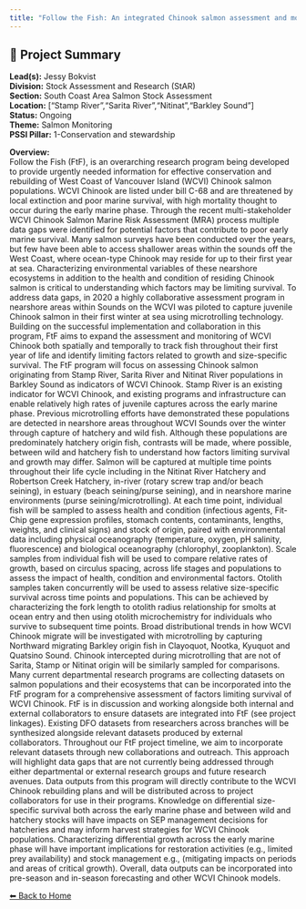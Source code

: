 ```yaml
---
title: "Follow the Fish: An integrated Chinook salmon assessment and monitoring program for the West Coast of Vancouver Island"
---
```


## 🧬 Project Summary

**Lead(s):** Jessy Bokvist  
**Division:** Stock Assessment and Research (StAR)  
**Section:** South Coast Area Salmon Stock Assessment  
**Location:** ["Stamp River","Sarita River","Nitinat","Barkley Sound"]  
**Status:** Ongoing  
**Theme:** Salmon Monitoring  
**PSSI Pillar:** 1-Conservation and stewardship  

**Overview:**  
Follow the Fish (FtF), is an overarching research program being developed to
provide urgently needed information for effective conservation and rebuilding
of West Coast of Vancouver Island (WCVI) Chinook salmon populations. WCVI
Chinook are listed under bill C-68 and are threatened by local extinction and
poor marine survival, with high mortality thought to occur during the early
marine phase. Through the recent multi-stakeholder WCVI Chinook Salmon Marine
Risk Assessment (MRA) process multiple data gaps were identified for potential
factors that contribute to poor early marine survival. Many salmon surveys
have been conducted over the years, but few have been able to access shallower
areas within the sounds off the West Coast, where ocean-type Chinook may
reside for up to their first year at sea. Characterizing environmental
variables of these nearshore ecosystems in addition to the health and
condition of residing Chinook salmon is critical to understanding which
factors may be limiting survival. To address data gaps, in 2020 a highly
collaborative assessment program in nearshore areas within Sounds on the WCVI
was piloted to capture juvenile Chinook salmon in their first winter at sea
using microtrolling technology. Building on the successful implementation and
collaboration in this program, FtF aims to expand the assessment and
monitoring of WCVI Chinook both spatially and temporally to track fish
throughout their first year of life and identify limiting factors related to
growth and size-specific survival. The FtF program will focus on assessing
Chinook salmon originating from Stamp River, Sarita River and Nitinat River
populations in Barkley Sound as indicators of WCVI Chinook. Stamp River is an
existing indicator for WCVI Chinook, and existing programs and infrastructure
can enable relatively high rates of juvenile captures across the early marine
phase. Previous microtrolling efforts have demonstrated these populations are
detected in nearshore areas throughout WCVI Sounds over the winter through
capture of hatchery and wild fish. Although these populations are
predominately hatchery origin fish, contrasts will be made, where possible,
between wild and hatchery fish to understand how factors limiting survival and
growth may differ. Salmon will be captured at multiple time points throughout
their life cycle including in the Nitinat River Hatchery and Robertson Creek
Hatchery, in-river (rotary screw trap and/or beach seining), in estuary (beach
seining/purse seining), and in nearshore marine environments (purse
seining/microtrolling). At each time point, individual fish will be sampled to
assess health and condition (infectious agents, Fit-Chip gene expression
profiles, stomach contents, contaminants, lengths, weights, and clinical
signs) and stock of origin, paired with environmental data including physical
oceanography (temperature, oxygen, pH salinity, fluorescence) and biological
oceanography (chlorophyl, zooplankton). Scale samples from individual fish
will be used to compare relative rates of growth, based on circulus spacing,
across life stages and populations to assess the impact of health, condition
and environmental factors. Otolith samples taken concurrently will be used to
assess relative size-specific survival across time points and populations.
This can be achieved by characterizing the fork length to otolith radius
relationship for smolts at ocean entry and then using otolith microchemistry
for individuals who survive to subsequent time points. Broad distributional
trends in how WCVI Chinook migrate will be investigated with microtrolling by
capturing Northward migrating Barkley origin fish in Clayoquot, Nootka,
Kyuquot and Quatsino Sound. Chinook intercepted during microtrolling that are
not of Sarita, Stamp or Nitinat origin will be similarly sampled for
comparisons. Many current departmental research programs are collecting
datasets on salmon populations and their ecosystems that can be incorporated
into the FtF program for a comprehensive assessment of factors limiting
survival of WCVI Chinook. FtF is in discussion and working alongside both
internal and external collaborators to ensure datasets are integrated into FtF
(see project linkages). Existing DFO datasets from researchers across branches
will be synthesized alongside relevant datasets produced by external
collaborators. Throughout our FtF project timeline, we aim to incorporate
relevant datasets through new collaborations and outreach. This approach will
highlight data gaps that are not currently being addressed through either
departmental or external research groups and future research avenues. Data
outputs from this program will directly contribute to the WCVI Chinook
rebuilding plans and will be distributed across to project collaborators for
use in their programs. Knowledge on differential size-specific survival both
across the early marine phase and between wild and hatchery stocks will have
impacts on SEP management decisions for hatcheries and may inform harvest
strategies for WCVI Chinook populations. Characterizing differential growth
across the early marine phase will have important implications for restoration
activities (e.g., limited prey availability) and stock management e.g.,
(mitigating impacts on periods and areas of critical growth). Overall, data
outputs can be incorporated into pre-season and in-season forecasting and
other WCVI Chinook models.



[⬅ Back to Home](../index.qmd)
